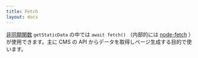 ```yaml
---
title: Fetch
layout: docs
---
```



[非同期関数](/docs/async-function) `getStaticData` の中では `await fetch()` （内部的には [node-fetch](https://github.com/node-fetch/node-fetch) ）が使用できます。主に CMS の API からデータを取得しページ生成する目的で使います。

<CodeFetch />

